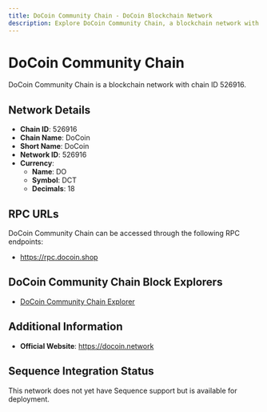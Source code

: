 ```yaml
--- 
title: DoCoin Community Chain - DoCoin Blockchain Network
description: Explore DoCoin Community Chain, a blockchain network with chain ID 526916. Learn about its native currency, DO, and how to interact with the network.
---
```


# DoCoin Community Chain

DoCoin Community Chain is a blockchain network with chain ID 526916.

## Network Details

- **Chain ID**: 526916
- **Chain Name**: DoCoin
- **Short Name**: DoCoin
- **Network ID**: 526916
- **Currency**: 
  - **Name**: DO
  - **Symbol**: DCT
  - **Decimals**: 18

## RPC URLs

DoCoin Community Chain can be accessed through the following RPC endpoints:

- https://rpc.docoin.shop

## DoCoin Community Chain Block Explorers

- [DoCoin Community Chain Explorer](https://explorer.docoin.shop)

## Additional Information

- **Official Website**: https://docoin.network

## Sequence Integration Status

This network does not yet have Sequence support but is available for deployment.
